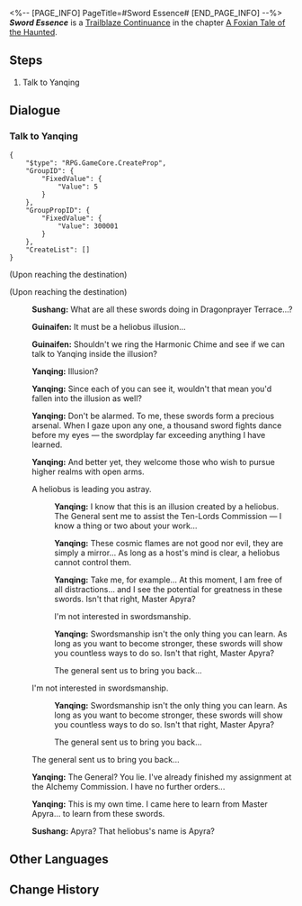 <%-- [PAGE_INFO]
PageTitle=#Sword Essence#
[END_PAGE_INFO] --%>
{{Stub|Dialogue.}}
{{Mission Infobox
|id            = 8015113
|title         = 
|image         = <!--Mission Sword Essence.png-->
|type          = Trailblaze Continuance
|event_name    = 
|chapter       = A Foxian Tale of the Haunted
|requirements  = {{subst:void|<!--Unknown: {"Type":"Manual"}-->}}
|summary       = <!--official mission summary from Fate's Atlas-->
|characters    = Guinaifen; Sushang; Trailblazer; Yanqing
|startLocation = [[The Xianzhou Luofu]] - [[Illusory Maze: Apyra]]
|world         = The Xianzhou Luofu
|area          = Illusory Maze: Apyra
|prev          = 
|next          = 
|rewards       = Trailblaze EXP*500; Stellar Jade*50; Traveler's Guide*5; Lost Crystal*3; Credit*50,000
}}
'''''Sword Essence''''' is a [[Trailblaze Continuance]] in the chapter [[A Foxian Tale of the Haunted (Continuance)|A Foxian Tale of the Haunted]].

==Steps==
# Talk to Yanqing

<!--
==Gameplay Notes==

--><!--
==Trial Character==

-->
==Dialogue==
{{Stub Dialogue}}

===Talk to Yanqing{{subst:void|<!--801511301-->}}===
{{Mission Description|type=continuance|location=Illusory Maze: Apyra|Atop the Dragonprayer Terrace, where gleaming swords hang, the young Cloud Knight fixates intently upon the mirage-like sword formation and studies it with an insatiable thirst, as if intending to obtain some secret insight within. By the time you arrive, the young swordmaster has succumbed to his obsession, yearning for a duel with you.}}
{{Dialogue Start}}
<pre>{
	"$type": "RPG.GameCore.CreateProp",
	"GroupID": {
		"FixedValue": {
			"Value": 5
		}
	},
	"GroupPropID": {
		"FixedValue": {
			"Value": 300001
		}
	},
	"CreateList": []
}</pre>
;(Upon reaching the destination)

;(Upon reaching the destination)
:{{A|VO side2 hzzy sushang 206.ogg}} '''Sushang:''' What are all these swords doing in Dragonprayer Terrace...?
:{{A|VO side2 hzzy guinaifen 225.ogg}} '''Guinaifen:''' It must be a heliobus illusion...
:{{A|VO side2 hzzy guinaifen 226.ogg}} '''Guinaifen:''' Shouldn't we ring the Harmonic Chime and see if we can talk to Yanqing inside the illusion?
:{{A|VO side2 hzzy yanqing 101.ogg}} '''Yanqing:''' Illusion?
:{{A|VO side2 hzzy yanqing 102.ogg}} '''Yanqing:''' Since each of you can see it, wouldn't that mean you'd fallen into the illusion as well?
:{{A|VO side2 hzzy yanqing 103.ogg}} '''Yanqing:''' Don't be alarmed. To me, these swords form a precious arsenal. When I gaze upon any one, a thousand sword fights dance before my eyes &mdash; the swordplay far exceeding anything I have learned.
:{{A|VO side2 hzzy yanqing 104.ogg}} '''Yanqing:''' And better yet, they welcome those who wish to pursue higher realms with open arms.
:{{DIcon|Arrow}} A heliobus is leading you astray.
::{{A|VO side2 hzzy yanqing 105.ogg}} '''Yanqing:''' I know that this is an illusion created by a heliobus. The General sent me to assist the Ten-Lords Commission &mdash; I know a thing or two about your work...
::{{A|VO side2 hzzy yanqing 106.ogg}} '''Yanqing:''' These cosmic flames are not good nor evil, they are simply a mirror... As long as a host's mind is clear, a heliobus cannot control them.
::{{A|VO side2 hzzy yanqing 107.ogg}} '''Yanqing:''' Take me, for example... At this moment, I am free of all distractions... and I see the potential for greatness in these swords. Isn't that right, Master Apyra?
::I'm not interested in swordsmanship.
::{{A|VO side2 hzzy yanqing 108.ogg}} '''Yanqing:''' Swordsmanship isn't the only thing you can learn. As long as you want to become stronger, these swords will show you countless ways to do so. Isn't that right, Master Apyra?
::The general sent us to bring you back...
:{{DIcon|Arrow}} I'm not interested in swordsmanship.
::{{A|VO side2 hzzy yanqing 108.ogg}} '''Yanqing:''' Swordsmanship isn't the only thing you can learn. As long as you want to become stronger, these swords will show you countless ways to do so. Isn't that right, Master Apyra?
::The general sent us to bring you back...
:{{DIcon|Arrow}} The general sent us to bring you back...
:{{A|VO side2 hzzy yanqing 109.ogg}} '''Yanqing:''' The General? You lie. I've already finished my assignment at the Alchemy Commission. I have no further orders...
:{{A|VO side2 hzzy yanqing 110.ogg}} '''Yanqing:''' This is my own time. I came here to learn from Master Apyra... to learn from these swords.
:{{A|VO side2 hzzy sushang 207.ogg}} '''Sushang:''' Apyra? That heliobus's name is Apyra?
:{{tx}}
:{{tx}}
{{Dialogue End}}

==Other Languages==
{{Other Languages
|en   = Sword Essence
|zhs  = 剑精
|zht  = 劍精
|ja   = 剣の精
|ko   = 검정(劍精)
|es   = Esencia del filo
|fr   = L'art de l'épée
|ru   = Эссенция меча
|th   = แก่นแท้แห่งดาบ
|vi   = Kiếm Linh
|de   = Schwertgeist
|id   = Esensi Pedang
|pt   = Essência da Espada
}}

==Change History==
{{Change History|1.5}}
